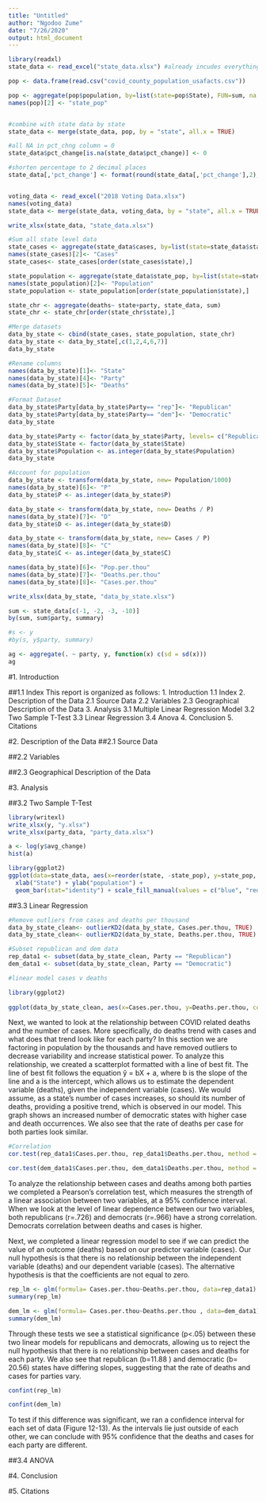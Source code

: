 ```yaml
---
title: "Untitled"
author: "Ngodoo Zume"
date: "7/26/2020"
output: html_document
---
```

```r
library(readxl)
state_data <- read_excel("state_data.xlsx") #already incudes everything below

pop <- data.frame(read.csv("covid_county_population_usafacts.csv"))

pop <- aggregate(pop$population, by=list(state=pop$State), FUN=sum, na.rm=TRUE)
names(pop)[2] <- "state_pop"


#combine with state data by state
state_data <- merge(state_data, pop, by = "state", all.x = TRUE)

#all NA in pct_chng column = 0 
state_data$pct_change[is.na(state_data$pct_change)] <- 0

#shorten percentage to 2 decimal places
state_data[,'pct_change'] <- format(round(state_data[,'pct_change'],2),nsmall=2)


voting_data <- read_excel("2018 Voting Data.xlsx")
names(voting_data)
state_data <- merge(state_data, voting_data, by = "state", all.x = TRUE)

write_xlsx(state_data, "state_data.xlsx")

#Sum all state level data  
state_cases <- aggregate(state_data$cases, by=list(state=state_data$state), FUN=sum)
names(state_cases)[2]<- "Cases"
state_cases<- state_cases[order(state_cases$state),]

state_population <- aggregate(state_data$state_pop, by=list(state=state_data$state), FUN=mean)
names(state_population)[2]<- "Population"
state_population <- state_population[order(state_population$state),]

state_chr <- aggregate(deaths~ state+party, state_data, sum)
state_chr <- state_chr[order(state_chr$state),]

#Merge datasets 
data_by_state <- cbind(state_cases, state_population, state_chr)
data_by_state <- data_by_state[,c(1,2,4,6,7)]
data_by_state

#Rename columns
names(data_by_state)[1]<- "State"
names(data_by_state)[4]<- "Party"
names(data_by_state)[5]<- "Deaths"

#Format Dataset
data_by_state$Party[data_by_state$Party== "rep"]<- "Republican"
data_by_state$Party[data_by_state$Party== "dem"]<- "Democratic"
data_by_state

data_by_state$Party <- factor(data_by_state$Party, levels= c("Republican", "Democratic"))
data_by_state$State <- factor(data_by_state$State)
data_by_state$Population <- as.integer(data_by_state$Population)
data_by_state

#Account for population
data_by_state <- transform(data_by_state, new= Population/1000)
names(data_by_state)[6]<- "P"
data_by_state$P <- as.integer(data_by_state$P)

data_by_state <- transform(data_by_state, new= Deaths / P)
names(data_by_state)[7]<- "D"
data_by_state$D <- as.integer(data_by_state$D)

data_by_state <- transform(data_by_state, new= Cases / P)
names(data_by_state)[8]<- "C"
data_by_state$C <- as.integer(data_by_state$C)

names(data_by_state)[6]<- "Pop.per.thou"
names(data_by_state)[7]<- "Deaths.per.thou"
names(data_by_state)[8]<- "Cases.per.thou"

write_xlsx(data_by_state, "data_by_state.xlsx")
```

```r
sum <- state_data[c(-1, -2, -3, -10)]
by(sum, sum$party, summary)
```
```r
#s <- y
#by(s, y$party, summary)

ag <- aggregate(. ~ party, y, function(x) c(sd = sd(x)))
ag
```

#1. Introduction


##1.1 Index
This report is organized as follows: 
1. Introduction
1.1 Index
2. Description of the Data
2.1 Source Data
2.2 Variables
2.3 Geographical Description of the Data
3. Analysis
3.1 Multiple Linear Regression Model
3.2 Two Sample T-Test
3.3 Linear Regression 
3.4 Anova 
4. Conclusion
5. Citations

#2. Description of the Data 
##2.1 Source Data

##2.2 Variables

##2.3 Geographical Description of the Data 

#3. Analysis

##3.2 Two Sample T-Test

```r
library(writexl)
write_xlsx(y, "y.xlsx")
write_xlsx(party_data, "party_data.xlsx")
```
```r
a <- log(y$avg_change)
hist(a)
```
```r
library(ggplot2)
ggplot(data=state_data, aes(x=reorder(state, -state_pop), y=state_pop, fill=party)) + ggtitle("state population") +
  xlab("State") + ylab("population") +
  geom_bar(stat="identity") + scale_fill_manual(values = c("blue", "red")) + theme(axis.text.x=element_text(angle=90, hjust=1), plot.title = element_text(hjust = 0.5,  size=14, face="bold"))
```

##3.3 Linear Regression 
```r
#Remove outliers from cases and deaths per thousand 
data_by_state_clean<- outlierKD2(data_by_state, Cases.per.thou, TRUE)
data_by_state_clean<- outlierKD2(data_by_state, Deaths.per.thou, TRUE)
```
```r
#Subset republican and dem data 
rep_data1 <- subset(data_by_state_clean, Party == "Republican")
dem_data1 <- subset(data_by_state_clean, Party == "Democratic")
```
```r
#linear model cases v deaths

library(ggplot2)
 
ggplot(data_by_state_clean, aes(x=Cases.per.thou, y=Deaths.per.thou, color=Party))+ geom_point()+labs(title="Scatterplot", subtitle = "Deaths vs Cases", x= "Cases (per 1,000)", y= "Deaths (per 1,000)") +geom_smooth(method = "lm" )+ scale_color_manual(values=c("red", "blue"))+ xlim(c(0,850))+ ylim(c(0,50))

```
Next, we wanted to look at the relationship between COVID related deaths and the number of cases. More specifically, do deaths trend with cases and what does that trend look like for each party? In this section we are factoring in population by the thousands and have removed outliers to decrease variability and increase statistical power. To analyze this relationship, we created a scatterplot formatted with a line of best fit. The line of best fit follows the equation ŷ = bX + a, where b is the slope of the line and a is the intercept, which allows us to estimate the dependent variable (deaths), given the independent variable (cases). We would assume, as a state’s number of cases  increases, so should its number of deaths, providing a positive trend, which is observed in our model. This graph shows an increased number of democratic states with higher case and death occurrences. We also see that the rate of deaths per case for both parties look similar. 

```r
#Correlation
cor.test(rep_data1$Cases.per.thou, rep_data1$Deaths.per.thou, method = "pearson", conf.level = 0.95)
```
```r
cor.test(dem_data1$Cases.per.thou, dem_data1$Deaths.per.thou, method = "pearson", conf.level = 0.95)
```
To analyze the relationship between cases and deaths among both parties we completed a Pearson's correlation test, which measures the strength of a linear association between two variables, at a 95% confidence interval. When we look at the level of linear dependence between our two variables, both republicans (r=.726) and democrats (r=.966) have a strong correlation. Democrats correlation between deaths and cases is higher. 

Next, we completed a linear regression model to see if we can predict the value of an outcome (deaths) based on our predictor variable (cases). Our null hypothesis is that there is no relationship between the independent variable (deaths) and our dependent variable (cases). The alternative hypothesis is that the coefficients are not equal to zero.

```r
rep_lm <- glm(formula= Cases.per.thou~Deaths.per.thou, data=rep_data1)
summary(rep_lm)
```
```r
dem_lm <- glm(formula= Cases.per.thou~Deaths.per.thou , data=dem_data1)
summary(dem_lm)
```
Through these tests we see a statistical significance (p<.05) between these two linear models for republicans and democrats, allowing us to reject the null hypothesis that there is no relationship between cases and deaths for each party. We also see that republican (b=11.88 ) and democratic (b= 20.56) states have differing slopes, suggesting that the rate of deaths and cases for parties vary. 
```r
confint(rep_lm)
```
```r
confint(dem_lm)
```
To test if this difference was significant, we ran a confidence interval for each set of data (Figure 12-13). As the intervals lie just outside of each other, we can conclude with 95% confidence that the deaths and cases for each party are different. 

##3.4 ANOVA

#4. Conclusion

#5. Citations 
